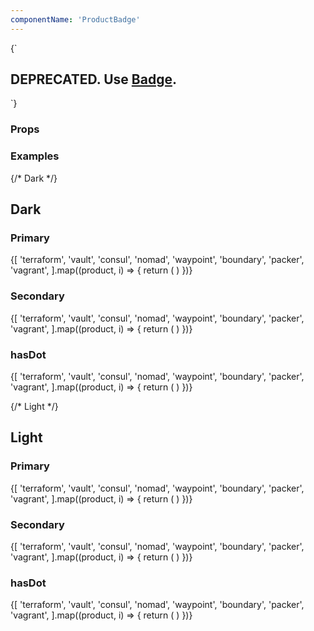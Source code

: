 ```yaml
---
componentName: 'ProductBadge'
---
```


<LiveComponent>
  {`
    <section>
      <h1>DEPRECATED. Use <a href="/components/badge">Badge</a>.</h1>
      <div style={{display: 'flex', flexWrap: 'wrap', backgroundColor: 'black', padding: '16px'}}>
        <ProductBadge
          productName={'waypoint'}
          appearance={'dark'}
          hasDot={true}
          theme={'secondary'}
        />
      </div>
      <div style={{display: 'flex', flexWrap: 'wrap', backgroundColor: 'white', padding: '16px'}}>
        <ProductBadge
          productName={'waypoint'}
          appearance={'light'}
          hasDot={true}
          theme={'secondary'}
        />
      </div>
    </section>

  `}
</LiveComponent>

### Props

<PropsTable props={componentProps} />

### Examples

<section>
  {/* Dark */}
  <div style={{backgroundColor: 'black', padding: '32px'}}>
    <h2 style={{ color: 'white', marginTop: '0' }}>Dark</h2>
    <div>
      <h3 style={{ color: 'white', margin: '0' }}>Primary</h3>
      <div style={{display: 'flex', flexWrap: 'wrap', gap: 16, padding: '16px 0 32px 0'}}>
        {[
          'terraform',
          'vault',
          'consul',
          'nomad',
          'waypoint',
          'boundary',
          'packer',
          'vagrant',
        ].map((product, i) => {
          return (
            <ProductBadge
              key={i}
              productName={product}
              appearance={'dark'}
              theme={'primary'}
            />
          )
        })}
      </div>
    </div>
    <div>
      <h3 style={{ color: 'white', margin: '0' }}>Secondary</h3>
      <div style={{display: 'flex', flexWrap: 'wrap', gap: 16, padding: '16px 0 32px 0'}}>
        {[
          'terraform',
          'vault',
          'consul',
          'nomad',
          'waypoint',
          'boundary',
          'packer',
          'vagrant',
        ].map((product, i) => {
          return (
            <ProductBadge
              key={i}
              productName={product}
              appearance={'dark'}
              theme={'secondary'}
            />
          )
        })}
      </div>
    </div>
    <div>
      <h3 style={{ color: 'white', margin: '0' }}>hasDot</h3>
      <div style={{display: 'flex', flexWrap: 'wrap', gap: 16, padding: '16px 0 32px 0'}}>
        {[
          'terraform',
          'vault',
          'consul',
          'nomad',
          'waypoint',
          'boundary',
          'packer',
          'vagrant',
        ].map((product, i) => {
          return (
            <ProductBadge
              key={i}
              productName={product}
              appearance={'dark'}
              theme={'secondary'}
              hasDot={true}
            />
          )
        })}
      </div>
    </div>
  </div>
  
  {/* Light */}
  <div style={{backgroundColor: 'white', padding: '32px'}}>
    <h2 style={{ color: 'black', marginTop: '0' }}>Light</h2>
    <div>
      <h3 style={{ color: 'black', margin: '0' }}>Primary</h3>
      <div style={{display: 'flex', flexWrap: 'wrap', gap: 16, padding: '16px 0 32px 0'}}>
        {[
          'terraform',
          'vault',
          'consul',
          'nomad',
          'waypoint',
          'boundary',
          'packer',
          'vagrant',
        ].map((product, i) => {
          return (
            <ProductBadge
              key={i}
              productName={product}
              appearance={'light'}
              theme={'primary'}
            />
          )
        })}
      </div>
    </div>
    <div>
      <h3 style={{ color: 'black', margin: '0' }}>Secondary</h3>
      <div style={{display: 'flex', flexWrap: 'wrap', gap: 16, padding: '16px 0 32px 0'}}>
        {[
          'terraform',
          'vault',
          'consul',
          'nomad',
          'waypoint',
          'boundary',
          'packer',
          'vagrant',
        ].map((product, i) => {
          return (
            <ProductBadge
              key={i}
              productName={product}
              appearance={'light'}
              theme={'secondary'}
            />
          )
        })}
      </div>
    </div>
    <div>
      <h3 style={{ color: 'black', margin: '0' }}>hasDot</h3>
      <div style={{display: 'flex', flexWrap: 'wrap', gap: 16, padding: '16px 0 32px 0'}}>
        {[
          'terraform',
          'vault',
          'consul',
          'nomad',
          'waypoint',
          'boundary',
          'packer',
          'vagrant',
        ].map((product, i) => {
          return (
            <ProductBadge
              key={i}
              productName={product}
              appearance={'light'}
              theme={'secondary'}
              hasDot={true}
            />
          )
        })}
      </div>
    </div>
  </div>
</section>
